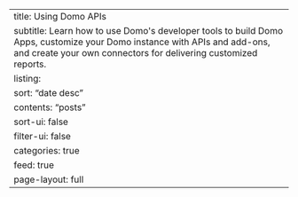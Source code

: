 ---
title: Using Domo APIs
subtitle: Learn how to use Domo&#39;s developer tools to build Domo Apps, customize your Domo instance with APIs and add-ons, and create your own connectors for delivering customized reports.
listing:
    sort: "date desc"
    contents: "posts"
    sort-ui: false
    filter-ui: false
    categories: true
    feed: true
page-layout: full
---